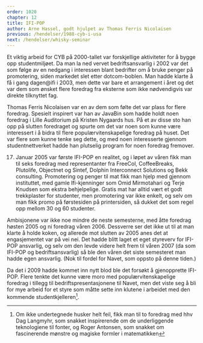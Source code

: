 ```yaml
---
order: 1020
chapter: 12
title: IFI-POP
author: Arne Hassel, godt hjulpet av Thomas Ferris Nicolaisen
previous: /hendelser/1988-cyb-i-usa
next: /hendelser/whisky-seminar
---
```


Et viktig arbeid for CYB på 2000-tallet var forskjellige aktiviteter for å bygge opp studentmiljøet. Da man la ned 
vervet bedriftsansvarlig i 2002 var det som følge av en nedgang i interessen blant bedrifter om å bruke penger på 
promotering, siden markedet slet etter dotcom-boblen. Man hadde klarte å få i gang dagen@ifi i 2003, men dette var 
bare et arrangement i året og det var dem som ønsket flere foredrag fra eksterne som ikke nødvendigvis var direkte 
tilknyttet fag.

Thomas Ferris Nicolaisen var en av dem som følte det var plass for flere foredrag. Spesielt inspirert var han av 
JavaBin som hadde holdt noen foredrag i Lille Auditorium på Kristen Nygaards hus. På et av disse sto han opp på 
slutten foredraget og spurte om det var noen som kunne være interessert i å bidra til flere populærvitenskapelige 
foredrag på huset. Det var flere som kunne tenke seg dette, og med noen interesserte gjennom studentnettverket 
hadde han plutselig program for noen foredrag fremover.

17. Januar 2005 var første IFI-POP en realitet, og i løpet av våren fikk man til seks foredrag med representanter 
fra FreeCol, CoffeeBreaks, Plutolife, Objectnet og Sintef, Dolphin Interconnect Solutions og Bekk consulting. 
Promotering og penger til mat fikk man hjelp med gjennom instituttet, med gamle Ifi-kjenninger som Omid 
Mirmotahari og Terje Knudsen som ekstra behjelpelige. Gratis mat har alltid vært et godt trekkplaster for 
studenter, men promotering var ikke enkelt, og selv om man fikk promo på førstesiden på printersiden, så 
dukket det som regel opp mellom 30 og 60 studenter.

Ambisjonene var ikke noe mindre de neste semesterne, med åtte foredrag høsten 2005 og ni foredrag våren 2006. 
Dessverre ser det ikke ut til at man klarte å holde koken, og allerede mot slutten av 2005 anes det at 
engasjementet var på vei nei. Det hadde blitt laget et eget styreverv for IFI-POP ansvarlig, og selv om 
den levde videre helt frem til våren 2007 (da som IFI-POP og bedriftsansvarlig) så ble den våren det 
siste semesteret man hadde egen ansvarlig. (Nok til fordel for Navet, som oppsto på denne tiden.)

Da det i 2009 hadde kommet inn nytt blod ble det forsøkt å gjenopprette IFI-POP. Flere tenkte det kunne 
være moro med populærvitenskapelige foredrag i tillegg til bedriftspresentasjonene til Navet, men det 
viste seg å bli for mye arbeid for et styre som måtte sette inn klutene i arbeidet med den kommende 
studentkjelleren[^1].

[^1]:Om ikke undertegnede husker helt feil, fikk man til to foredrag med hhv 
  Dag Langmyhr, som snakket inspirerende om de underliggende teknologiene til fonter, og Roger Antonsen, 
  som snakket om fascinerende mønstre og magiske formler i matematikken
